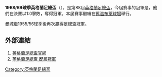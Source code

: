 '''1968/69球季英格蘭足總盃'''（{{lang-en|FA Cup}}），是第88屆[[英格蘭足總盃|英格蘭足總盃]]，今屆賽事的冠軍是{{fc|曼城}}，他們在決賽以1:0擊敗{{fc|李斯特城}}，奪得冠軍。本屆賽事繼續在[[舊溫布萊球場|舊溫布萊球場]]舉行。

曼城繼1955/56球季後再次贏得足總盃冠軍。

==外部連結==
#[http://www.thefa.com/thefacup 英格蘭足總盃官網]{{Webarchive|url=https://wayback.archive-it.org/all/20120424194609/http://www.thefa.com/TheFACup |date=2012-04-24 }}
#[http://www.worldfootball.net/winner/eng-fa-cup/ 英格蘭足總盃 歷屆冠軍]{{Wayback|url=http://www.worldfootball.net/winner/eng-fa-cup/ |date=20190102002248 }}

{{英格兰足总杯}}

[[Category:英格蘭足總盃|Category:英格蘭足總盃]]


{{soccer-stub}}